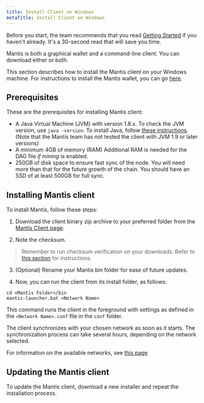 ```yaml
---
title: Install Client on Windows
metaTitle: Install Client on Windows
---
```

Before you start, the team recommends that you read [Getting Started](/first-steps/getting-started) if you haven't already. It's a 30-second read that will save you time.

Mantis is both a graphical wallet and a command-line client. You can download either or both.

This section describes how to install the Mantis client on your Windows machine. For instructions to install the Mantis wallet, you can go [here](/install/-install-wallet-windows).


## Prerequisites

These are the prerequisites for installing Mantis client:
* A Java Virtual Machine (JVM) with version 1.8.x.
    To check the JVM version, use
     `java -version`.
    To install Java, follow [these instructions](https://java.com/en/download/help/download_options.html).
    (Note that the Mantis team has not tested the client with JVM 1.9 or later versions)
* A minimum 4GB of memory (RAM)
    Additional RAM is needed for the DAG file _if mining_ is enabled.
* 250GB of disk space to ensure fast sync of the node. You will need more than that for the future growth of the chain. You should have an SSD of at least 500GB for full sync.

## Installing Mantis client

To install Mantis, follow these steps:
1. Download the client binary zip archive to your preferred folder from  the [Mantis Client page](https://github.com/input-output-hk/mantis/releases/latest):

2. Note the checksum.
> Remember to run checksum verification on your downloads. Refer to [this section](/how-tos/how-check-hash-windows) for instructions.

3. (Optional) Rename your Mantis bin folder for ease of future updates.

4. Now, you can run the client from its install folder, as follows:

```
cd <Mantis Folder>/bin
mantis-launcher.bat <Network Name>
```

This command runs the client in the foreground with settings as defined in the `<Network Name>.conf` file in the `conf` folder.

The client synchronizes with your chosen network as soon as it starts. The synchronization process can take several hours, depending on the network selected.

For information on the available networks, see [this page](/learn/mantis-client-wallet)

## Updating the Mantis client

To update the Mantis client, download a new installer and repeat the installation process.
